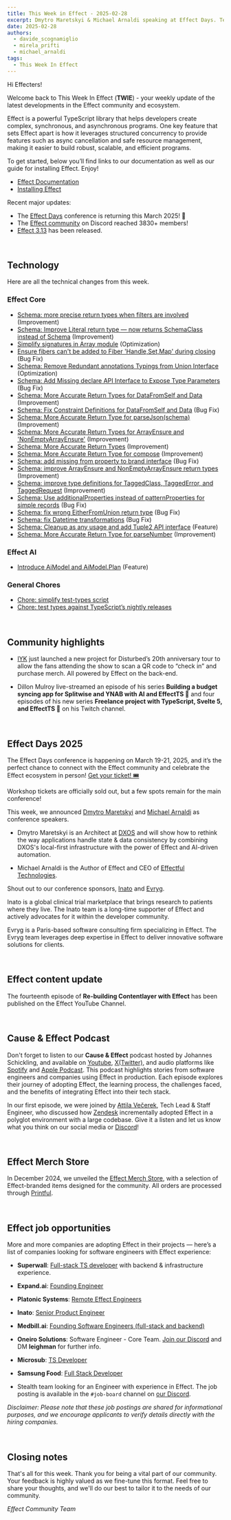 ```yaml
---
title: This Week in Effect - 2025-02-28
excerpt: Dmytro Maretskyi & Michael Arnaldi speaking at Effect Days. Technical updates in Effect.
date: 2025-02-28
authors:
  - davide_scognamiglio
  - mirela_prifti
  - michael_arnaldi
tags:
  - This Week In Effect
---
```



Hi Effecters!

Welcome back to This Week In Effect (**TWIE**) - your weekly update of the latest developments in the Effect community and ecosystem.

Effect is a powerful TypeScript library that helps developers create complex, synchronous, and asynchronous programs. One key feature that sets Effect apart is how it leverages structured concurrency to provide features such as async cancellation and safe resource management, making it easier to build robust, scalable, and efficient programs.

To get started, below you’ll find links to our documentation as well as our guide for installing Effect. Enjoy!

- [Effect Documentation](/docs/getting-started/introduction/)
- [Installing Effect](/docs/getting-started/installation/)

Recent major updates:

- The [Effect Days](https://effect.website/events/effect-days) conference is returning this March 2025! 🎉
- The [Effect community](https://discord.gg/effect-ts) on Discord reached 3830+ members!
- [Effect 3.13](https://effect.website/blog/releases/effect/313) has been released.

&nbsp;
## Technology

Here are all the technical changes from this week.

### Effect Core
- [Schema: more precise return types when filters are involved](https://github.com/Effect-TS/effect/pull/4488) (Improvement)
- [Schema: Improve Literal return type — now returns SchemaClass instead of Schema](https://github.com/Effect-TS/effect/pull/4492) (Improvement)
- [Simplify signatures in Array module](https://github.com/Effect-TS/effect/pull/4495) (Optimization)
- [Ensure fibers can't be added to Fiber 'Handle,Set,Map' during closing](https://github.com/Effect-TS/effect/pull/4496) (Bug Fix)
- [Schema: Remove Redundant annotations Typings from Union Interface](https://github.com/Effect-TS/effect/pull/4499) (Optimization)
- [Schema: Add Missing declare API Interface to Expose Type Parameters](https://github.com/Effect-TS/effect/pull/4501) (Bug Fix)
- [Schema: More Accurate Return Types for DataFromSelf and Data](https://github.com/Effect-TS/effect/pull/4502) (Improvement)
- [Schema: Fix Constraint Definitions for DataFromSelf and Data](https://github.com/Effect-TS/effect/pull/4506) (Bug Fix)
- [Schema: More Accurate Return Type for parseJson(schema)](https://github.com/Effect-TS/effect/pull/4507) (Improvement)
- [Schema: More Accurate Return Types for ArrayEnsure and 'NonEmptyArrayEnsure'](https://github.com/Effect-TS/effect/pull/4508) (Improvement)
- [Schema: More Accurate Return Types](https://github.com/Effect-TS/effect/pull/4509) (Improvement)
- [Schema: More Accurate Return Type for compose](https://github.com/Effect-TS/effect/pull/4510) (Improvement)
- [Schema: add missing from property to brand interface](https://github.com/Effect-TS/effect/pull/4514) (Bug Fix)
- [Schema: improve ArrayEnsure and NonEmptyArrayEnsure return types](https://github.com/Effect-TS/effect/pull/4516) (Improvement)
- [Schema: improve type definitions for TaggedClass, TaggedError, and TaggedRequest](https://github.com/Effect-TS/effect/pull/4517) (Improvement)
- [Schema: Use additionalProperties instead of patternProperties for simple records](https://github.com/Effect-TS/effect/pull/4519) (Bug Fix)
- [Schema: fix wrong EitherFromUnion return type](https://github.com/Effect-TS/effect/pull/4520) (Bug Fix)
- [Schema: fix Datetime transformations](https://github.com/Effect-TS/effect/pull/4521) (Bug Fix)
- [Schema: Cleanup as any usage and add Tuple2 API interface](https://github.com/Effect-TS/effect/pull/4523) (Feature)
- [Schema: More Accurate Return Type for parseNumber](https://github.com/Effect-TS/effect/pull/4524) (Improvement)

### Effect AI
- [Introduce AiModel and AiModel.Plan](https://github.com/Effect-TS/effect/pull/4504) (Feature)


### General Chores
- [Chore: simplify test-types script](https://github.com/Effect-TS/effect/pull/4498)
- [Chore: test types against TypeScript’s nightly releases](https://github.com/Effect-TS/effect/pull/4515)


&nbsp;
## Community highlights
-  [IYK](https://iyk.app) just launched a new project for Disturbed’s 20th anniversary tour to allow the fans attending the show to scan a QR code to “check in” and purchase merch. All powered by Effect on the back-end.
  <Tweet id="1894725876207481128" />

- Dillon Mulroy live-streamed an episode of his series **Building a budget syncing app for Splitwise and YNAB with AI and EffectTS 🚀** and four episodes of his new series **Freelance project with TypeScript, Svelte 5, and EffectTS 🚀** on his Twitch channel.
  <TwitchPlayerNonInteractive video="2389889202" />

&nbsp;
## Effect Days 2025
The Effect Days conference is happening on March 19-21, 2025, and it’s the perfect chance to connect with the Effect community and celebrate the Effect ecosystem in person! [Get your ticket! 🎟️](https://effect.website/events/effect-days)
  <Tweet id="1875510026896597173" />

Workshop tickets are officially sold out, but a few spots remain for the main conference!
  <Tweet id="1892170709624913956" />

This week, we announced [Dmytro Maretskyi](https://github.com/dmaretskyi) and [Michael Arnaldi](https://x.com/MichaelArnaldi) as conference speakers. 

- Dmytro Maretskyi is an Architect at [DXOS](https://www.dxos.org/) and will show how to rethink the way applications handle state & data consistency by combining DXOS's local-first infrastructure with the power of Effect and AI-driven automation.
<Tweet id="1893994291292233949" />

- Michael Arnaldi is the Author of Effect and CEO of [Effectful Technologies](https://effectful.co/).


Shout out to our conference sponsors, [Inato](https://inato.com/) and [Evryg](https://www.evryg.com/).

Inato is a global clinical trial marketplace that brings research to patients where they live. The Inato team is a long-time supporter of Effect and actively advocates for it within the developer community.
  <Tweet id="1876251657811726345" />

Evryg is a Paris-based software consulting firm specializing in Effect. The Evryg team leverages deep expertise in Effect to deliver innovative software solutions for clients.
 <Tweet id="1886723228762042590" />

&nbsp;
## Effect content update

The fourteenth episode of **Re-building Contentlayer with Effect** has been published on the Effect YouTube Channel.

  <YouTube
    id="https://www.youtube.com/embed/PS7VHU0P8P8?si=DBnzmGKPgvgVeG9U"
    title="Rebuilding Contentlayer with Effect (Part 14)"
  />

&nbsp;
## Cause & Effect Podcast
Don't forget to listen to our **Cause & Effect** podcast hosted by Johannes Schickling, and available on [Youtube](https://www.youtube.com/@effect-ts), [X(Twitter)](https://x.com/EffectTS_/status/1861446144137531585), and audio platforms like [Spotify](https://open.spotify.com/episode/7Bkn7A8EXnoqWWmI0czAdz) and [Apple Podcast](https://podcasts.apple.com/us/podcast/cause-effect/id1781879869). This podcast highlights stories from software engineers and companies using Effect in production. Each episode explores their journey of adopting Effect, the learning process, the challenges faced, and the benefits of integrating Effect into their tech stack.

In our first episode, we were joined by [Attila Večerek](https://x.com/attilavecerek), Tech Lead & Staff Engineer, who discussed how [Zendesk](https://www.zendesk.com) incrementally adopted Effect in a polyglot environment with a large codebase. Give it a listen and let us know what you think on our social media or [Discord](https://discord.gg/effect-ts)!

<YouTube
  id="https://youtu.be/rNAqPHBQFEQ"
  title="Adopting Effect at Zendesk w/ Attila Večerek | Cause & Effect #1"
/>

&nbsp;
## Effect Merch Store
In December 2024, we unveiled the [Effect Merch Store](https://effect.website/merch), with a selection of Effect-branded items designed for the community. All orders are processed through [Printful](https://www.printful.com/).
  <Tweet id="1868605126862385238" />


&nbsp;
## Effect job opportunities

More and more companies are adopting Effect in their projects — here’s a list of companies looking for software engineers with Effect experience:

- **Superwall**: [Full-stack TS developer](https://twitter.com/jakemor/status/1854248980454228411) with backend & infrastructure experience.

- **Expand.ai**: [Founding Engineer](https://www.expand.ai/careers/founding-engineer)

- **Platonic Systems**: [Remote Effect Engineers](https://twitter.com/platonicsystems/status/1861470819861311945)

- **Inato**: [Senior Product Engineer](https://jobs.lever.co/inato/2bbbe759-d4ce-4cc4-8267-8bc998189469)

- **Medbill.ai**: [Founding Software Engineers (full-stack and backend)](https://www.linkedin.com/posts/codingtom_medbill-ai-activity-7260092522708762624-N7TH)

- **Oneiro Solutions**: Software Engineer - Core Team. [Join our Discord](https://discord.com/channels/795981131316985866/796153351372275743) and DM **leighman** for further info.

- **Microsub**: [TS Developer](https://x.com/0xdownshift/status/1880013835878154510)

- **Samsung Food**: [Full Stack Developer](https://whisk.bamboohr.com/careers/110)

- Stealth team looking for an Engineer with experience in Effect. The job posting is available in the `#job-board` channel on [our Discord](https://discord.com/channels/795981131316985866/796153351372275743/1333146824852115518).

*Disclaimer: Please note that these job postings are shared for informational purposes, and we encourage applicants to verify details directly with the hiring companies.*


&nbsp;
## Closing notes

That's all for this week. Thank you for being a vital part of our community. Your feedback is highly valued as we fine-tune this format. Feel free to share your thoughts, and we'll do our best to tailor it to the needs of our community.

_Effect Community Team_
